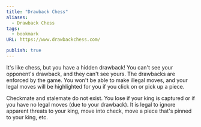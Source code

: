 ```yaml
---
title: "Drawback Chess"
aliases:
  - Drawback Chess
tags:
  - bookmark
URL: https://www.drawbackchess.com/

publish: true
---
```




It's like chess, but you have a hidden drawback! You can't see your opponent's drawback, and they can't see yours. The drawbacks are enforced by the game. You won't be able to make illegal moves, and your legal moves will be highlighted for you if you click on or pick up a piece.

Checkmate and stalemate do not exist. You lose if your king is captured or if you have no legal moves (due to your drawback). It is legal to ignore apparent threats to your king, move into check, move a piece that's pinned to your king, etc.